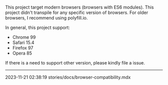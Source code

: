 
<Meta title="Browser Compatibility" />

This project target modern browsers (browsers with ES6 modules). This project didn't transpile for any specific version of browsers. For older browsers, I recommend using polyfill.io.

In general, this project support:

- Chrome 99
- Safari 15.4
- Firefox 97
- Opera 85

If there is a need to support other version, please kindly file a issue.

---

<LastModified>2023-11-21 02:38:19</LastModified>
<EditThisPage>stories/docs/browser-compatibility.mdx</EditThisPage>
